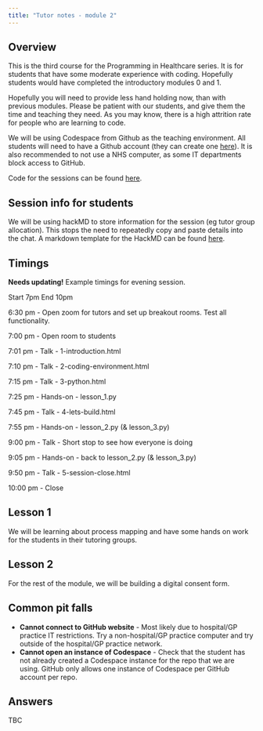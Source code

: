 ```yaml
---
title: "Tutor notes - module 2"
---
```


## Overview

This is the third course for the Programming in Healthcare series. It is for students that have some moderate experience with coding. Hopefully students would have completed the introductory modules 0 and 1.

Hopefully you will need to provide less hand holding now, than with previous modules. Please be patient with our students, and give them the time and teaching they need. As you may know, there is a high attrition rate for people who are learning to code.

We will be using Codespace from Github as the teaching environment. All students will need to have a Github account (they can create one [here](https://github.com/signup)). It is also recommended to not use a NHS computer, as some IT departments block access to GitHub.

Code for the sessions can be found [here](https://github.com/letsdodigital/coding-hands-on).


## Session info for students

We will be using hackMD to store information for the session (eg tutor group allocation). This stops the need to repeatedly copy and paste details into the chat. A markdown template for the HackMD can be found [here](../../hackmd.qmd).


## Timings
**Needs updating!**
Example timings for evening session.

Start 7pm
End 10pm

6:30 pm - Open zoom for tutors and set up breakout rooms. Test all functionality.

7:00 pm - Open room to students

7:01 pm - Talk - 1-introduction.html

7:10 pm - Talk - 2-coding-environment.html

7:15 pm - Talk - 3-python.html

7:25 pm - Hands-on - lesson_1.py

7:45 pm - Talk - 4-lets-build.html

7:55 pm - Hands-on - lesson_2.py (& lesson_3.py)

9:00 pm - Talk - Short stop to see how everyone is doing

9:05 pm - Hands-on - back to lesson_2.py (& lesson_3.py)

9:50 pm - Talk - 5-session-close.html

10:00 pm - Close


## Lesson 1

We will be learning about process mapping and have some hands on work for the students in their tutoring groups.


## Lesson 2

For the rest of the module, we will be building a digital consent form.


## Common pit falls

* **Cannot connect to GitHub website** - Most likely due to hospital/GP practice IT restrictions. Try a non-hospital/GP practice computer and try outside of the hospital/GP practice network.
* **Cannot open an instance of Codespace** - Check that the student has not already created a Codespace instance for the repo that we are using. GitHub only allows one instance of Codespace per GitHub account per repo.


## Answers

TBC
